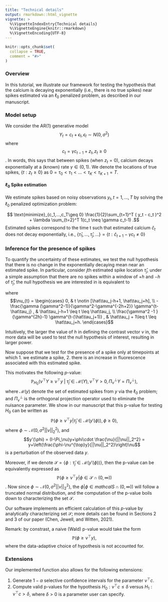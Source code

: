 ```yaml
---
title: "Technical details"
output: rmarkdown::html_vignette
vignette: >
  %\VignetteIndexEntry{Technical details}
  %\VignetteEngine{knitr::rmarkdown}
  %\VignetteEncoding{UTF-8}
---
```


```r
knitr::opts_chunk$set(
  collapse = TRUE,
  comment = "#>"
)
```

### Overview
In this tutorial, we illustrate our framework for testing the hypothesis that the calcium is decaying exponentially (i.e., there is no true spikes) near spikes estimated via an $\ell_0$ penalized problem, as described in our manuscript. 

### Model setup
We consider the AR(1) generative model $$Y_t = c_t + \epsilon_t, \epsilon_t \sim N(0, \sigma^2)$$
 where $$c_t = \gamma  c_{t-1} + z_t, z_t\geq 0$$. In words,
 this says that between spikes (when $z_t=0$), calcium decays exponentially at a (known) rate $\gamma\in(0,1)$. We denote the locations of true spikes, $\{t:z_t\geq 0\}$ as 
 $0 = \tau_0 < \tau_1 < \ldots < \tau_K < \tau_{K+1} = T$.

#### $\ell_0$ Spike estimation
We estimate spikes based on noisy observations $y_t, t = 1,  \ldots, T$ by solving the $\ell_0$ penalized optimization problem: 

 $$ \text{minimize}_{c_1,...,c_T\geq 0} \frac{1}{2}\sum_{t=1}^T ( y_t - c_t )^2 + \lambda \sum_{t=2}^T 
 1(c_t \neq \gamma c_t-1) .$$
 Estimated spikes correspond to the time t such that estimated calcium $\hat{c}_t$ does not decay exponentially, i.e.,
 $\{\hat{\tau}_1,\ldots,\hat{\tau}_j,\ldots\}  = \{t: \hat{c}_{t+1} -\gamma c_{t} \neq 0\}$

### Inference for the presence of spikes

To quantify the uncertainty of these estimates, we test the null hypothesis that there is no change in the exponentially decaying mean near an estimated spike. In particular, consider $j$th estimated spike location $\hat\tau_j$, under a simple assumption that there are no spikes within a window of $+h$ and $-h$ of $\hat\tau_j$, the null hypothesis we are interested in is equivalent to
 \begin{equation}
  H_0: \nu^\top c=0 \mbox{ versus } H_1: \nu^\top c > 0,
    \label{eq:null-nu}
  \end{equation}
  
where $$\nu_{t} = 
\begin{cases}
 0, & t \notin [\hat\tau_j-h+1, \hat\tau_j+h], \\
- \frac{\gamma (\gamma^2-1)}{\gamma^2-\gamma^{-2h+2}}    \gamma^{t-\hat\tau_j}    , & \hat\tau_j-h+1 \leq  t \leq \hat\tau_j, \\
\frac{\gamma^2 -1 }{\gamma^{2h}-1} \gamma^{t-(\hat\tau_j+1)}   , & \hat\tau_j + 1\leq t \leq \hat\tau_j+h.
\end{cases}$$

Intuitively, the larger the value of $h$ in defining the contrast vector $\nu$ in, the more data will be used to test the null hypothesis of interest, resulting in larger power. 


Now suppose that we test for the presence of a spike only at timepoints at which
1. we estimate a spike, 
2. there is an increase in fluorescence associated with this estimated spike. 

This motivates the following $p$-value: 
 $$\mathbb{P}_{H_0}\left(\nu^{\top} Y \geq \nu^{\top} y \;\middle\vert\; \hat\tau_j \in \mathcal{M}(Y) , \nu^{\top}Y > 0, \Pi_{\nu}^{\perp} Y= \Pi_{\nu}^{\perp} \right),$$
 where $\mathcal{M}(y)$ denote the set of estimated spikes from $y$ via the $\ell_0$ problem; and $\Pi_{\nu}^{\perp}$ is the orthogonal projection operator used to eliminate the nuisance parameter. We show in our manuscript that this p-value for testing $H_0$ can be written as
$$\mathbb{P}\left(\phi \geq \nu^\top y \middle|  \hat{\tau}_j \in \mathcal{M}(y'(\phi)), \phi\geq 0\right),$$
where $\phi\sim \mathcal{N}(0,\sigma^2||\nu||_2^2)$, and  $$y'(\phi) = (I-\Pi_\nu)y+\phi\cdot \frac{\nu}{||\nu||_2^2} = y+\left(\frac{\phi-\nu^{\top}y}{||\nu||_2^2}\right)\nu$$ is a perturbation of the observed data $y$. 

Moreover, if we denote $\mathcal{S}=\{\phi: \hat\tau_j \in  \mathcal{M}(y'(\phi))\}$, then the p-value can be equivalently expressed as
$$\mathbb{P}\left(\phi \geq \nu^\top y \middle | \phi \in \mathcal{S}\cap(0,\infty)\right)$$. Now since $\phi\sim \mathcal{N}(0,\sigma^2||\nu||_2^2)$, the $\phi |  \phi \in mathcal{S}\cap(0,\infty))$ will follow a truncated normal distribution, and the computation of the p-value boils down to characterizing the set $\mathcal{S}$.

Our software implements an efficient calculation of this $p$-value by analytically characterizing set $\mathcal{S}$; more details can be found in Sections 2 and 3 of our paper (Chen, Jewell, and Witten, 2021). 

Remark: by constrast, a naive (Wald) p-value would take the form
$$\mathbb{P}\left(\phi \geq \nu^\top y \right),$$
where the data-adaptive choice of hypothesis is not accounted for.

### Extensions
Our implemented function also allows for the following extensions:

1. Generate $1-\alpha$ selective confidence intervals for the parameter $\nu^\top c$.
2. Compute valid p-values for the hypothesis $H_0: \nu^{\top} c \leq \delta \text{ versus } H_1: \nu^\top c > \delta$, where $\delta > 0$ is a parameter user can specify.





